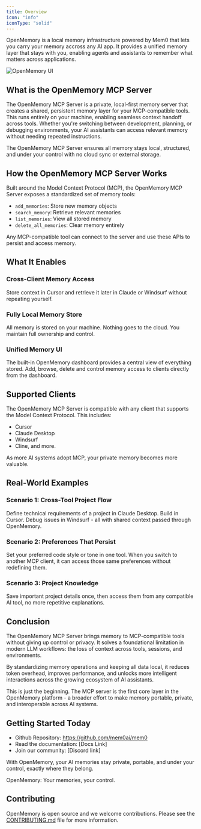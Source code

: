 ```yaml
---
title: Overview
icon: "info"
iconType: "solid"
---
```


<Snippet file="paper-release.mdx" />

OpenMemory is a local memory infrastructure powered by Mem0 that lets you carry your memory accross any AI app. It provides a unified memory layer that stays with you, enabling agents and assistants to remember what matters across applications.

<img src="https://github.com/user-attachments/assets/3c701757-ad82-4afa-bfbe-e049c2b4320b" alt="OpenMemory UI" />

## What is the OpenMemory MCP Server

The OpenMemory MCP Server is a private, local-first memory server that creates a shared, persistent memory layer for your MCP-compatible tools. This runs entirely on your machine, enabling seamless context handoff across tools. Whether you're switching between development, planning, or debugging environments, your AI assistants can access relevant memory without needing repeated instructions.

The OpenMemory MCP Server ensures all memory stays local, structured, and under your control with no cloud sync or external storage.

## How the OpenMemory MCP Server Works

Built around the Model Context Protocol (MCP), the OpenMemory MCP Server exposes a standardized set of memory tools:
- `add_memories`: Store new memory objects
- `search_memory`: Retrieve relevant memories
- `list_memories`: View all stored memory
- `delete_all_memories`: Clear memory entirely

Any MCP-compatible tool can connect to the server and use these APIs to persist and access memory.

## What It Enables

### Cross-Client Memory Access
Store context in Cursor and retrieve it later in Claude or Windsurf without repeating yourself.

### Fully Local Memory Store
All memory is stored on your machine. Nothing goes to the cloud. You maintain full ownership and control.

### Unified Memory UI
The built-in OpenMemory dashboard provides a central view of everything stored. Add, browse, delete and control memory access to clients directly from the dashboard.

## Supported Clients

The OpenMemory MCP Server is compatible with any client that supports the Model Context Protocol. This includes:
- Cursor
- Claude Desktop
- Windsurf
- Cline, and more.

As more AI systems adopt MCP, your private memory becomes more valuable.

## Real-World Examples

### Scenario 1: Cross-Tool Project Flow 
Define technical requirements of a project in Claude Desktop. Build in Cursor. Debug issues in Windsurf - all with shared context passed through OpenMemory.

### Scenario 2: Preferences That Persist 
Set your preferred code style or tone in one tool. When you switch to another MCP client, it can access those same preferences without redefining them.

### Scenario 3: Project Knowledge
Save important project details once, then access them from any compatible AI tool, no more repetitive explanations.

## Conclusion

The OpenMemory MCP Server brings memory to MCP-compatible tools without giving up control or privacy. It solves a foundational limitation in modern LLM workflows: the loss of context across tools, sessions, and environments.

By standardizing memory operations and keeping all data local, it reduces token overhead, improves performance, and unlocks more intelligent interactions across the growing ecosystem of AI assistants.

This is just the beginning. The MCP server is the first core layer in the OpenMemory platform - a broader effort to make memory portable, private, and interoperable across AI systems.

## Getting Started Today

- Github Repository: https://github.com/mem0ai/mem0
- Read the documentation: [Docs Link]
- Join our community: [Discord link]

With OpenMemory, your AI memories stay private, portable, and under your control, exactly where they belong.

OpenMemory: Your memories, your control.

## Contributing

OpenMemory is open source and we welcome contributions. Please see the [CONTRIBUTING.md](https://github.com/mem0ai/mem0/blob/main/openmemory/CONTRIBUTING.md) file for more information.